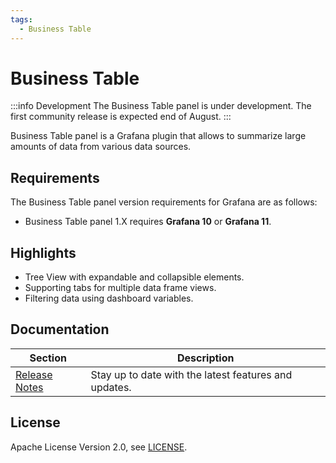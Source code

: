 ```yaml
---
tags:
  - Business Table
---
```



# Business Table

:::info Development
The Business Table panel is under development. The first community release is expected end of August.
:::

Business Table panel is a Grafana plugin that allows to summarize large amounts of data from various data sources.

## Requirements

The Business Table panel version requirements for Grafana are as follows:

- Business Table panel 1.X requires **Grafana 10** or **Grafana 11**.

## Highlights

- Tree View with expandable and collapsible elements.
- Supporting tabs for multiple data frame views.
- Filtering data using dashboard variables.

## Documentation

| Section                  | Description                                           |
| ------------------------ | ----------------------------------------------------- |
| [Release Notes](release) | Stay up to date with the latest features and updates. |

## License

Apache License Version 2.0, see [LICENSE](https://github.com/volkovlabs/business-table/blob/main/LICENSE).

<Feedback />
